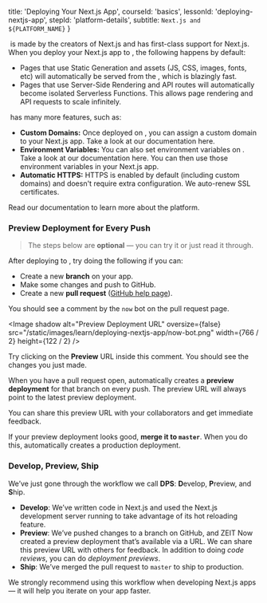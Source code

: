 
  title: 'Deploying Your Next.js App',
  courseId: 'basics',
  lessonId: 'deploying-nextjs-app',
  stepId: 'platform-details',
  subtitle: `Next.js and ${PLATFORM_NAME}`
}

&#8203;<PlatformLink /> is made by the creators of Next.js and has first-class support for Next.js. When you deploy your Next.js app to <PlatformText />, the following happens by default:

- Pages that use Static Generation and assets (JS, CSS, images, fonts, etc) will automatically be served from the <PlatformCdnLink />, which is blazingly fast.
- Pages that use Server-Side Rendering and API routes will automatically become isolated <PlatformLink href="/docs/v2/serverless-functions/introduction">Serverless Functions</PlatformLink>. This allows page rendering and API requests to scale infinitely.

&#8203;<PlatformText /> has many more features, such as:

- **Custom Domains:** Once deployed on <PlatformText />, you can assign a custom domain to your Next.js app. Take a look at <PlatformLink href="/docs/v2/custom-domains">our documentation</PlatformLink> here.
- **Environment Variables:** You can also set environment variables on <PlatformText />. Take a look at <PlatformLink href="/docs/v2/build-step#environment-variables">our documentation</PlatformLink> here. You can then <Link href="/docs/[...slug]" as="/docs/api-reference/next.config.js/environment-variables"><a>use those environment variables</a></Link> in your Next.js app.
- **Automatic HTTPS:** HTTPS is enabled by default (including custom domains) and doesn't require extra configuration. We auto-renew SSL certificates.

Read <PlatformLink href="/docs">our documentation</PlatformLink> to learn more about the <PlatformText /> platform.

### Preview Deployment for Every Push

> The steps below are **optional** — you can try it or just read it through.

After deploying to <PlatformText />, try doing the following if you can:

- Create a new **branch** on your app.
- Make some changes and push to GitHub.
- Create a new **pull request** ([GitHub help page](https://help.github.com/en/github/collaborating-with-issues-and-pull-requests/creating-a-pull-request)).

You should see a comment by the `now` bot on the pull request page.

<Image
  shadow
  alt="Preview Deployment URL"
  oversize={false}
  src="/static/images/learn/deploying-nextjs-app/now-bot.png"
  width={766 / 2}
  height={122 / 2}
/>

Try clicking on the **Preview** URL inside this comment. You should see the changes you just made.

When you have a pull request open, <PlatformText /> automatically creates a **preview deployment** for that branch on every push. The preview URL will always point to the latest preview deployment.

You can share this preview URL with your collaborators and get immediate feedback.

If your preview deployment looks good, **merge it to `master`**. When you do this, <PlatformText /> automatically creates a production deployment.

### Develop, Preview, Ship

We’ve just gone through the workflow we call **DPS**: **D**evelop, **P**review, and **S**hip.

- **Develop**: We’ve written code in Next.js and used the Next.js development server running to take advantage of its hot reloading feature.
- **Preview**: We’ve pushed changes to a branch on GitHub, and ZEIT Now created a preview deployment that’s available via a URL. We can share this preview URL with others for feedback. In addition to doing _code reviews_, you can do _deployment previews_.
- **Ship**: We’ve merged the pull request to `master` to ship to production.

We strongly recommend using this workflow when developing Next.js apps — it will help you iterate on your app faster.

